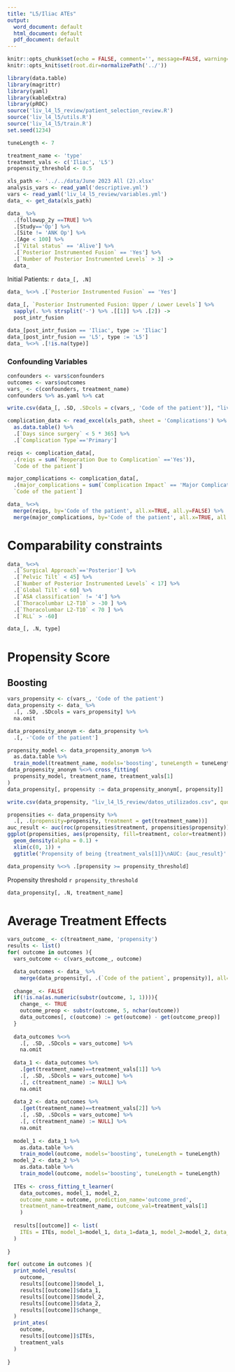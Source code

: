 ```yaml
---
title: "L5/Iliac ATEs"
output:
  word_document: default
  html_document: default
  pdf_document: default
---
```


```r
knitr::opts_chunk$set(echo = FALSE, comment='', message=FALSE, warning=FALSE)
knitr::opts_knit$set(root.dir=normalizePath('../'))
```


```r
library(data.table)
library(magrittr)
library(yaml)
library(kableExtra)
library(pROC)
source('liv_l4_l5_review/patient_selection_review.R')
source('liv_l4_l5/utils.R')
source('liv_l4_l5/train.R')
set.seed(1234)

tuneLength <- 7

treatment_name <- 'type'
treatment_vals <- c('Iliac', 'L5')
propensity_threshold <- 0.5

```

```r
xls_path <- '../../data/June 2023 All (2).xlsx'
analysis_vars <- read_yaml('descriptive.yml')
vars <- read_yaml('liv_l4_l5_review/variables.yml')
data_ <- get_data(xls_path)
```


```r
data_ %>% 
  .[followup_2y ==TRUE] %>% 
  .[Study=='Op'] %>% 
  .[Site != 'ANK Op'] %>% 
  .[Age < 100] %>% 
  .[`Vital status` == 'Alive'] %>% 
  .[`Posterior Instrumented Fusion` == 'Yes'] %>% 
  .[`Number of Posterior Instrumented Levels` > 3] ->
  data_
```

Initial Patients: `r data_[, .N]`

```r
data_ %<>% .[`Posterior Instrumented Fusion` == 'Yes']
 
data_[, `Posterior Instrumented Fusion: Upper / Lower Levels`] %>% 
  sapply(. %>% strsplit('-') %>% .[[1]] %>% .[2]) ->
  post_intr_fusion

data_[post_intr_fusion == 'Iliac', type := 'Iliac']
data_[post_intr_fusion == 'L5', type := 'L5']
data_ %<>% .[!is.na(type)]
```

### Confounding Variables

```r
confounders <- vars$confounders
outcomes <- vars$outcomes
vars_ <- c(confounders, treatment_name)
confounders %>% as.yaml %>% cat
```

```r
write.csv(data_[, .SD, .SDcols = c(vars_, 'Code of the patient')], "liv_l4_l5_review/datos_utilizados_con_missings.csv", quote = FALSE, row.names = FALSE)
```

```r
complication_data <- read_excel(xls_path, sheet = 'Complications') %>% 
  as.data.table() %>% 
  .[`Days since surgery` < 5 * 365] %>% 
  .[`Complication Type`=='Primary']

reiqs <- complication_data[, 
  .(reiqs = sum(`Reoperation Due to Complication` =='Yes')), 
  `Code of the patient`] 

major_complications <- complication_data[, 
  .(major_complications = sum(`Complication Impact` == 'Major Complication')), 
  `Code of the patient`]

data_ %<>% 
  merge(reiqs, by='Code of the patient', all.x=TRUE, all.y=FALSE) %>% 
  merge(major_complications, by='Code of the patient', all.x=TRUE, all.y=FALSE)

```


# Comparability constraints
```r
data_ %<>% 
  .[`Surgical Approach`=='Posterior'] %>% 
  .[`Pelvic Tilt` < 45] %>% 
  .[`Number of Posterior Instrumented Levels` < 17] %>% 
  .[`Global Tilt` < 60] %>% 
  .[`ASA classification` != '4'] %>% 
  .[`Thoracolumbar L2-T10` > -30 ] %>% 
  .[`Thoracolumbar L2-T10` < 70 ] %>% 
  .[`RLL` > -60] 
```

```r
data_[, .N, type]
```


# Propensity Score


## Boosting

```r
vars_propensity <- c(vars_, 'Code of the patient')
data_propensity <- data_ %>% 
  .[, .SD, .SDcols = vars_propensity] %>% 
  na.omit

data_propensity_anonym <- data_propensity %>% 
  .[, -'Code of the patient'] 

propensity_model <- data_propensity_anonym %>% 
  as.data.table %>% 
  train_model(treatment_name, models='boosting', tuneLength = tuneLength)
data_propensity_anonym %<>% cross_fitting(
  propensity_model, treatment_name, treatment_vals[1]
)
data_propensity[, propensity := data_propensity_anonym[, propensity]]
```

```r
write.csv(data_propensity, "liv_l4_l5_review/datos_utilizados.csv", quote = FALSE, row.names = FALSE)
```


```r
propensities <- data_propensity %>% 
  .[, .(propensity=propensity, treatment = get(treatment_name))]
auc_result <- auc(roc(propensities$treatment, propensities$propensity))
ggplot(propensities, aes(propensity, fill=treatment, color=treatment)) +
  geom_density(alpha = 0.1) +
  xlim(c(0, 1)) +
  ggtitle('Propensity of being {treatment_vals[1]}\nAUC: {auc_result}' %>% f)
```


```r
data_propensity %<>% .[propensity >= propensity_threshold] 
```

Propensity threshold `r propensity_threshold`
```r
data_propensity[, .N, treatment_name]
```


# Average Treatment Effects

```r
vars_outcome_ <- c(treatment_name, 'propensity')
results <- list()
for( outcome in outcomes ){
  vars_outcome <- c(vars_outcome_, outcome)

  data_outcomes <- data_ %>% 
    merge(data_propensity[, .(`Code of the patient`, propensity)], all=FALSE) 
  
  change_ <- FALSE
  if(!is.na(as.numeric(substr(outcome, 1, 1)))){
    change_ <- TRUE
    outcome_preop <- substr(outcome, 5, nchar(outcome))
    data_outcomes[, c(outcome) := get(outcome) - get(outcome_preop)]
  }
  
  data_outcomes %<>% 
    .[, .SD, .SDcols = vars_outcome] %>% 
    na.omit
  
  data_1 <- data_outcomes %>% 
    .[get(treatment_name)==treatment_vals[1]] %>% 
    .[, .SD, .SDcols = vars_outcome] %>% 
    .[, c(treatment_name) := NULL] %>% 
    na.omit
  
  data_2 <- data_outcomes %>% 
    .[get(treatment_name)==treatment_vals[2]] %>% 
    .[, .SD, .SDcols = vars_outcome] %>% 
    .[, c(treatment_name) := NULL] %>% 
    na.omit
  
  model_1 <- data_1 %>% 
    as.data.table %>% 
    train_model(outcome, models='boosting', tuneLength = tuneLength)
  model_2 <- data_2 %>% 
    as.data.table %>% 
    train_model(outcome, models='boosting', tuneLength = tuneLength)
  
  ITEs <- cross_fitting_t_learner(
    data_outcomes, model_1, model_2,
    outcome_name = outcome, prediction_name='outcome_pred',
    treatment_name=treatment_name, outcome_val=treatment_vals[1]
    )
  
  results[[outcome]] <- list(
    ITEs = ITEs, model_1=model_1, data_1=data_1, model_2=model_2, data_2=data_2, change_=change_
  )
  
}
```


```r
for( outcome in outcomes ){
  print_model_results(
    outcome, 
    results[[outcome]]$model_1, 
    results[[outcome]]$data_1, 
    results[[outcome]]$model_2, 
    results[[outcome]]$data_2, 
    results[[outcome]]$change_
  )
  print_ates(
    outcome, 
    results[[outcome]]$ITEs, 
    treatment_vals
  )
  
}
```

